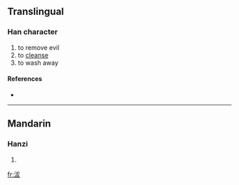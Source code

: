 ==Translingual==

===Han character===
{{Han char|rn=85|rad=水|as=05|sn=8|four=3314<sub>7</sub>|canj=水戈大水 (EIKE), 水戈大大 (EIKK)}}

# to remove evil
# to [[cleanse]]
# to wash away

====References====
* {{Han ref|kx=0614.010|dkj=17250|dj=1007.050|hdz=31582.080|uh=6CB7|ud=27831|bh=CCF7|bd=52471}}

----

==Mandarin==

===Hanzi===
{{cmn-hanzi|pin=[[fā]] ([[fa1]])|wg=fa<sup>1</sup>}}

# {{defn|Mandarin|sort=水05}}

[[fr:沷]]